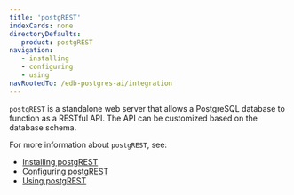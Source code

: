```yaml
---
title: 'postgREST'
indexCards: none
directoryDefaults:
   product: postgREST
navigation:
   - installing
   - configuring
   - using
navRootedTo: /edb-postgres-ai/integration
---
```


`postgREST` is a standalone web server that allows a PostgreSQL database to function as a RESTful API. The API can be customized based on the database schema. 


For more information about `postgREST`, see:

- [Installing postgREST](installing.mdx)
- [Configuring postgREST](configuring.mdx)
- [Using postgREST](using.mdx)